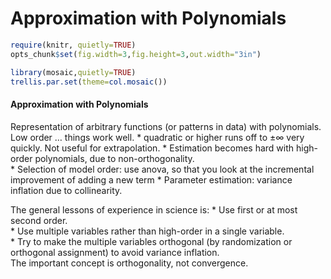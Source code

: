 Approximation with Polynomials
==============================

```r
require(knitr, quietly=TRUE)
opts_chunk$set(fig.width=3,fig.height=3,out.width="3in")
```

```r
library(mosaic,quietly=TRUE)
trellis.par.set(theme=col.mosaic())
```

#### Approximation with Polynomials
Representation of arbitrary functions (or patterns in data) with polynomials.  Low order ... things work well.
* quadratic or higher runs off to $\pm \infty$ very quickly.  Not useful for extrapolation.
* Estimation becomes hard with high-order polynomials, due to non-orthogonality.  
* Selection of model order: use anova, so that you look at the incremental improvement of adding a new term
* Parameter estimation: variance inflation due to collinearity.

The general lessons of experience in science is: 
* Use first or at most second order.  
* Use multiple variables rather than high-order in a single variable.  
* Try to make the multiple variables orthogonal (by randomization or orthogonal assignment) to avoid variance inflation.  
The important concept is orthogonality, not convergence.



